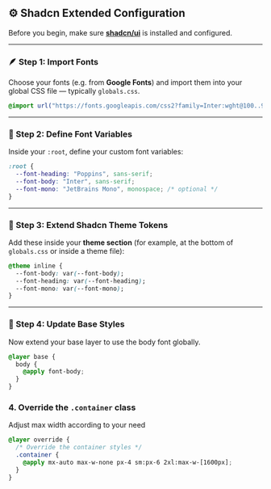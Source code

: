 ## ⚙️ Shadcn Extended Configuration

Before you begin, make sure [**shadcn/ui**](https://ui.shadcn.com/docs/installation) is installed and configured.

---

### 🪶 Step 1: Import Fonts

Choose your fonts (e.g. from **Google Fonts**) and import them into your global CSS file — typically `globals.css`.

```css
@import url("https://fonts.googleapis.com/css2?family=Inter:wght@100..900&family=JetBrains+Mono:wght@100..800&family=Poppins:wght@100..900&display=swap");
```

---

### 🧩 Step 2: Define Font Variables

Inside your `:root`, define your custom font variables:

```css
:root {
  --font-heading: "Poppins", sans-serif;
  --font-body: "Inter", sans-serif;
  --font-mono: "JetBrains Mono", monospace; /* optional */
}
```

---

### 🎨 Step 3: Extend Shadcn Theme Tokens

Add these inside your **theme section** (for example, at the bottom of `globals.css` or inside a theme file):

```css
@theme inline {
  --font-body: var(--font-body);
  --font-heading: var(--font-heading);
  --font-mono: var(--font-mono);
}
```

---

### 💅 Step 4: Update Base Styles

Now extend your base layer to use the body font globally.

```css
@layer base {
  body {
    @apply font-body;
  }
}
```

### 4. Override the `.container` class

Adjust max width according to your need

```css
@layer override {
  /* Override the container styles */
  .container {
    @apply mx-auto max-w-none px-4 sm:px-6 2xl:max-w-[1600px];
  }
}
```
